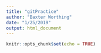 ```yaml
---
title: "gitPractice"
author: "Baxter Worthing"
date: "1/25/2019"
output: html_document
---
```


```r
knitr::opts_chunk$set(echo = TRUE)
```

